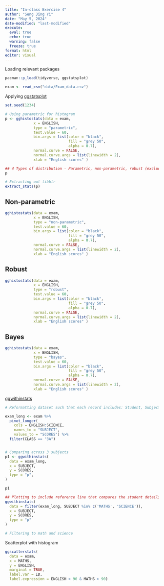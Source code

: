 ```yaml
---
title: "In-class Exercise 4"
author: "Seng Jing Yi"
date: "May 5, 2024"
date-modified: "last-modified"
execute: 
  eval: true
  echo: true
  warning: false
  freeze: true
format: html
editor: visual
---
```


Loading relevant packages

```r
pacman::p_load(tidyverse, ggstatsplot)
```

```r
exam <- read_csv("data/Exam_data.csv") 
```

Applying [ggstatsplot](https://indrajeetpatil.github.io/ggstatsplot/)

```r
set.seed(1234)

# Using parametric for histogram
p <- gghistostats(data = exam,   
             x = ENGLISH,   
             type = "parametric",   
             test.value = 60,   
             bin.args = list(color = "black",                   
                             fill = "grey 50",                   
                             alpha = 0.7),  
             normal.curve = FALSE,   
             normal.curve.args = list(linewidth = 2),   
             xlab = "English scores" )

## 4 Types of distribution - Parametric, non-parametric, robust (exclude outliers), bayes
p
```

```r
# Extracting out tibblr
extract_stats(p)
```

::: panel-tabset
## Non-parametric

```r
gghistostats(data = exam,   
             x = ENGLISH,   
             type = "non-parametric",   
             test.value = 60,   
             bin.args = list(color = "black",                   
                             fill = "grey 50",                   
                             alpha = 0.7),  
             normal.curve = FALSE,   
             normal.curve.args = list(linewidth = 2),   
             xlab = "English scores" )
```

## Robust

```r
gghistostats(data = exam,   
             x = ENGLISH,   
             type = "robust",   
             test.value = 60,   
             bin.args = list(color = "black",                   
                             fill = "grey 50",                   
                             alpha = 0.7),  
             normal.curve = FALSE,   
             normal.curve.args = list(linewidth = 2),   
             xlab = "English scores" )
```

## Bayes

```r
gghistostats(data = exam,   
             x = ENGLISH,   
             type = "bayes",   
             test.value = 60,   
             bin.args = list(color = "black",                   
                             fill = "grey 50",                   
                             alpha = 0.7),  
             normal.curve = FALSE,   
             normal.curve.args = list(linewidth = 2),   
             xlab = "English scores" )
```
:::

[ggwithinstats](https://indrajeetpatil.github.io/ggstatsplot/articles/web_only/ggwithinstats.html)

```r
# Reformatting dataset such that each record includes: Student, Subject, Score. 

exam_long <- exam %>% 
  pivot_longer(
    cols = ENGLISH:SCIENCE, 
    names_to = "SUBJECT", 
    values_to = "SCORES") %>%
  filter(CLASS == "3A")


# Comparing across 3 subjects
p1 <- ggwithinstats(
  data = exam_long, 
  x = SUBJECT,
  y = SCORES,
  type = "p",
)

p1
```

```r
## Plotting to include reference line that compares the student details side by side. 
ggwithinstats(
  data = filter(exam_long, SUBJECT %in% c('MATHS', 'SCIENCE')), 
  x = SUBJECT, 
  y = SCORES, 
  type = "p"
)

# Filtering to math and science 
```

Scatterplot with histogram

```r
ggscatterstats(
  data = exam, 
  x = MATHS, 
  y = ENGLISH, 
  marginal = TRUE, 
  label.var = ID, 
  label.expression = ENGLISH > 90 & MATHS > 90)

```

